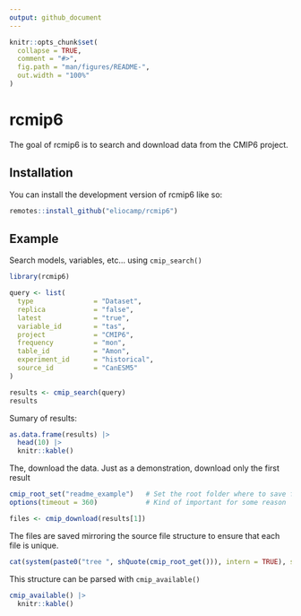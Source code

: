 ```yaml
---
output: github_document
---
```


<!-- README.md is generated from README.Rmd. Please edit that file -->

```r
knitr::opts_chunk$set(
  collapse = TRUE,
  comment = "#>",
  fig.path = "man/figures/README-",
  out.width = "100%"
)
```

# rcmip6

<!-- badges: start -->
<!-- badges: end -->

The goal of rcmip6 is to search and download data from the CMIP6 project. 

## Installation

You can install the development version of rcmip6 like so:

``` r
remotes::install_github("eliocamp/rcmip6")
```

## Example

Search models, variables, etc... using `cmip_search()`

```r
library(rcmip6)

query <- list(
  type               = "Dataset",
  replica            = "false",
  latest             = "true",
  variable_id        = "tas",
  project            = "CMIP6",
  frequency          = "mon",                          
  table_id           = "Amon",
  experiment_id      = "historical",
  source_id          = "CanESM5"
)

results <- cmip_search(query)
results
```

Sumary of results:

```r
as.data.frame(results) |> 
  head(10) |> 
  knitr::kable()
```

The, download the data.
Just as a demonstration, download only the first result

```r
cmip_root_set("readme_example")   # Set the root folder where to save files 
options(timeout = 360)            # Kind of important for some reason

files <- cmip_download(results[1])
```

The files are saved mirroring the source file structure to ensure that each file is unique. 

```r
cat(system(paste0("tree ", shQuote(cmip_root_get())), intern = TRUE), sep = "\n")
```

This structure can be parsed with `cmip_available()`

```r
cmip_available() |>
  knitr::kable()
```

